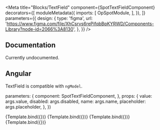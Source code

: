 

<Meta 
  title="Blocks/TextField"
  component={SpotTextFieldComponent}
  decorators={[
    moduleMetadata({
      imports: [
        OpSpotModule,
      ],
    }),
  ]}
  parameters={{
    design: {
      type: 'figma',
      url: 'https://www.figma.com/file/XhCsrvs6rePifqbBpKYRWD/Components-Library?node-id=2066%3A8130',
    },
  }}
/>

## Documentation

Currently undocumented.

## Angular

TextField is compatible with `ngModel`.

  parameters: {
    component: SpotTextFieldComponent,
  },
  props: {
    value: args.value,
    disabled: args.disabled,
    name: args.name,
    placeholder: args.placeholder,
  },
})

<Canvas>
  <Story
    name="Default"
  >
    {Template.bind({})}
  </Story>
  <Story
    name="Preset value"
    args={{
      value: 'I have a value set',
    }}
  >
    {Template.bind({})}
  </Story>
  <Story
    name="Disabled"
    args={{
      disabled: true,
    }}
  >
    {Template.bind({})}
  </Story>
  <Story
    name="Placeholder"
    args={{
      placeholder: 'Placeholders get cut off if they\'re too long',
    }}
  >
    {Template.bind({})}
  </Story>
</Canvas>
